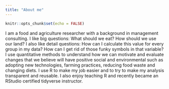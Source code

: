 ---
title: "About me"
---

```{r setup, include=FALSE}
knitr::opts_chunk$set(echo = FALSE)
```

I am a food and agriculture researcher with a background in management consulting. I like big questions: What should we eat? How should we use our land? I also like detail questions: How can I calculate this value for every group in my data? How can I get rid of those funky symbols in that variable? I use quantitative methods to understand how we can motivate and evaluate changes that we believe will have positive social and environmental such as adopting new technologies, farming practices, reducing food waste and changing diets. I use R to make my job easier and to try to make my analysis transparent and reusable. I also enjoy teaching R and recently became an RStudio certified tidyverse instructor.